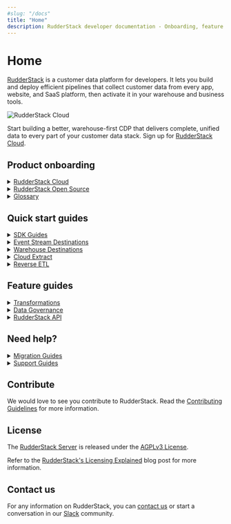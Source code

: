 ```yaml
---
#slug: "/docs"
title: "Home"
description: RudderStack developer documentation - Onboarding, feature guides, integration guides, and help manuals.
---
```


# Home

[RudderStack](https://rudderstack.com/) is a customer data platform for developers. It lets you build and deploy efficient pipelines that collect customer data from every app, website, and SaaS platform, then activate it in your warehouse and business tools.

<img src="/assets/rs-cloud/rs-cloud-workflow.png" alt="RudderStack Cloud" />

<div class="successBlock">

Start building a better, warehouse-first CDP that delivers complete, unified data to every part of your customer data stack. Sign up for <a href="https://app.rudderstack.com/signup?type=freetrial" target="_blank">RudderStack Cloud</a>.
</div>

## Product onboarding

<details>
<summary><a href="https://www.rudderstack.com/docs/rudderstack-cloud/">RudderStack Cloud</a></summary>

<br />
<p>
Familiarize yourself with RudderStack Cloud and the different dashboard options once you sign up.
</p>

</details>

<details>
<summary><a href="https://www.rudderstack.com/docs/rudderstack-open-source/">RudderStack Open Source</a></summary>

<br />
<p>
Follow the guides listed in this section to set up RudderStack in your own environment.
</p>

</details>

<details>
<summary><a href="https://www.rudderstack.com/docs/get-started/glossary/">Glossary</a></summary>

<br />
<p>
Familiarize yourself with RudderStack and the commonly associated terms with it.
</p>

</details>

## Quick start guides

<details>
<summary><a href="https://www.rudderstack.com/docs/stream-sources/rudderstack-sdk-integration-guides/">SDK Guides</a></summary>

<br />
<p>
Integrate RudderStack with your web, mobile, and server-side apps and start tracking the event data in no time.
</p>

</details>

<details>
<summary><a href="https://www.rudderstack.com/docs/destinations/">Event Stream Destinations</a></summary>

<br />
<p>
Integrate RudderStack to send your events to over 150 third-party tools and platforms.
</p>

</details>

<details>
<summary><a href="https://www.rudderstack.com/docs/data-warehouse-integrations/">Warehouse Destinations</a></summary>

<br />
<p>
Integrate RudderStack with your preferred data warehouse and make it the single source of truth for all your customer data.
</p>

</details>

<details>
<summary><a href="https://www.rudderstack.com/docs/cloud-extract-sources/">Cloud Extract</a></summary>

<br />
<p>
Build efficient ETL pipelines by ingesting data from your cloud apps and sending them to your data warehouse.
</p>

</details>

<details>
<summary><a href="https://www.rudderstack.com/docs/reverse-etl/">Reverse ETL</a></summary>

<br />
<p>
Leverage the customer data residing in your data warehouse and route it to your preferred downstream destinations.
</p>

</details>

## Feature guides

<details>
<summary><a href="https://www.rudderstack.com/docs/transformations/">Transformations</a></summary>

<br />
<p>
Code custom JavaScript functions to transform your event data before sending it to your destinations.
</p>

</details>

<details>
<summary><a href="https://www.rudderstack.com/docs/data-governance/">Data Governance</a></summary>

<br />
<p>
Programmatically access your events and their metadata to investigate and fix any inconsistencies.
</p>

</details>

<details>
<summary><a href="https://www.rudderstack.com/docs/rudderstack-api/">RudderStack API</a></summary>

<br />
<p>
Get detailed instructions on using various RudderStack API based on your use-cases.
</p>

</details>

## Need help?

<details>
<summary><a href="https://www.rudderstack.com/docs/user-guides/migration-guides/">Migration Guides</a></summary>

<br />
<p>
Migrating from Segment or Blendo? Refer to these guides for help.
</p>

</details>

<details>
<summary><a href="https://www.rudderstack.com/docs/user-guides/how-to-guides/">Support Guides</a></summary>

<br />
<p>
This section includes some common RudderStack use-cases as well as some quick solutions to the common problems you might encounter while working with your event data.
</p>

</details>

## Contribute

We would love to see you contribute to RudderStack. Read the [Contributing Guidelines](https://github.com/rudderlabs/rudder-server/blob/master/CONTRIBUTING.md) for more information.

## License

The [RudderStack Server](https://github.com/rudderlabs/rudder-server) is released under the [AGPLv3 License](https://www.gnu.org/licenses/agpl-3.0-standalone.html).

<div class="successBlock">

Refer to the <a href="https://rudderstack.com/blog/rudderstacks-licensing-explained" target="_blank">RudderStack's Licensing Explained</a> blog post for more information.
</div>

## Contact us

For any information on RudderStack, you can [contact us](mailto:%20docs@rudderstack.com) or start a conversation in our [Slack](https://rudderstack.com/join-rudderstack-slack-community) community.
